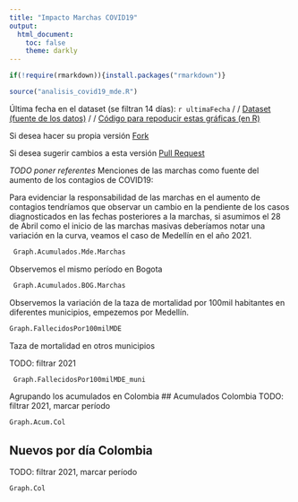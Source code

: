 ```yaml
---
title: "Impacto Marchas COVID19"
output:
  html_document:
    toc: false
    theme: darkly
---
```


```r
if(!require(rmarkdown)){install.packages("rmarkdown")}

source("analisis_covid19_mde.R")
```


Última fecha en el dataset (se filtran 14 días): `r ultimaFecha` / / 
[Dataset (fuente de los datos)](https://www.datos.gov.co/api/views/gt2j-8ykr/rows.csv) / /
[Código para repoducir estas gráficas (en R)](https://github.com/daquina-io/covid19_mde) 

Si desea hacer su propia versión [Fork](https://github.com/daquina-io/covid19_mde/fork)

Si desea sugerir cambios a esta versión [Pull Request](https://github.com/daquina-io/covid19_mde/pulls) 



*TODO poner referentes* Menciones de las marchas como fuente del aumento de los contagios de COVID19:  

Para evidenciar la responsabilidad de las marchas en el aumento de contagios tendríamos que observar un cambio en la pendiente de los casos diagnosticados en las fechas posteriores a la marchas, si asumimos el 28 de Abril como el inicio de las marchas masivas deberíamos notar una variación en la curva, veamos el caso de Medellín en el año 2021.


```r
 Graph.Acumulados.Mde.Marchas
```

Observemos el mismo período en Bogota


```r
 Graph.Acumulados.BOG.Marchas
```

Observemos la variación de la taza de mortalidad por 100mil habitantes en diferentes municipios, empezemos por Medellín.

```r
Graph.FallecidosPor100milMDE
```
Taza de mortalidad en otros municipios

TODO: filtrar 2021
```r
 Graph.FallecidosPor100milMDE_muni
```

Agrupando los acumulados en Colombia
## Acumulados Colombia
TODO: filtrar 2021, marcar período
```r
Graph.Acum.Col
```

## Nuevos por día Colombia
TODO: filtrar 2021, marcar período
```r
Graph.Col

```

